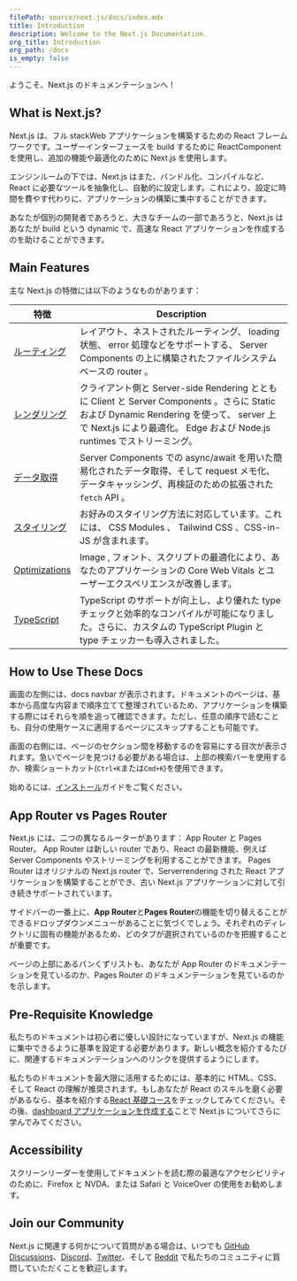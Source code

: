 ```yaml
---
filePath: source/next.js/docs/index.mdx
title: Introduction
description: Welcome to the Next.js Documentation.
org_title: Introduction
org_path: /docs
is_empty: false
---
```


ようこそ、Next.js のドキュメンテーションへ！

## What is Next.js?

Next.js は、フル stackWeb アプリケーションを構築するための React フレームワークです。ユーザーインターフェースを build するために ReactComponent を使用し、追加の機能や最適化のために Next.js を使用します。

エンジンルームの下では、Next.js はまた、バンドル化、コンパイルなど、React に必要なツールを抽象化し、自動的に設定します。これにより、設定に時間を費やす代わりに、アプリケーションの構築に集中することができます。

あなたが個別の開発者であろうと、大きなチームの一部であろうと、Next.js はあなたが build という dynamic で、高速な React アプリケーションを作成するのを助けることができます。

## Main Features

主な Next.js の特徴には以下のようなものがあります：

| 特徴                                                                                                      | Description                                                                                                                                                                                                        |
| --------------------------------------------------------------------------------------------------------- | ------------------------------------------------------------------------------------------------------------------------------------------------------------------------------------------------------------------ |
| [ルーティング](/ja/javascript/next.js/v14/02-app/01-building-your-application/01-routing)                 | レイアウト、ネストされたルーティング、 loading 状態、 error 処理などをサポートする、 Server Components の上に構築されたファイルシステムベースの router 。                                                          |
| [レンダリング](/ja/javascript/next.js/v14/02-app/01-building-your-application/03-rendering)               | クライアント側と Server-side Rendering とともに Client と Server Components 。さらに Static および Dynamic Rendering を使って、 server 上で Next.js により最適化。 Edge および Node.js runtimes でストリーミング。 |
| [データ取得](/ja/javascript/next.js/v14/02-app/01-building-your-application/02-data-fetching)             | Server Components での async/await を用いた簡易化されたデータ取得、そして request メモ化、データキャッシング、再検証のための拡張された`fetch` API 。                                                               |
| [スタイリング](/ja/javascript/next.js/v14/02-app/01-building-your-application/05-styling)                 | お好みのスタイリング方法に対応しています。これには、 CSS Modules 、 Tailwind CSS 、CSS-in-JS が含まれます。                                                                                                        |
| [Optimizations](/ja/javascript/next.js/v14/02-app/01-building-your-application/06-optimizing)             | Image , フォント、スクリプトの最適化により、あなたのアプリケーションの Core Web Vitals とユーザーエクスペリエンスが改善します。                                                                                    |
| [TypeScript](/ja/javascript/next.js/v14/02-app/01-building-your-application/07-configuring/01-typescript) | TypeScript のサポートが向上し、より優れた type チェックと効率的なコンパイルが可能になりました。さらに、カスタムの TypeScript Plugin と type チェッカーも導入されました。                                           |

## How to Use These Docs

画面の左側には、docs navbar が表示されます。ドキュメントのページは、基本から高度な内容まで順序立てて整理されているため、アプリケーションを構築する際にはそれらを順を追って確認できます。ただし、任意の順序で読むことも、自分の使用ケースに適用するページにスキップすることも可能です。

画面の右側には、ページのセクション間を移動するのを容易にする目次が表示されます。急いでページを見つける必要がある場合は、上部の検索バーを使用するか、検索ショートカット(`Ctrl+K`または`Cmd+K`)を使用できます。

始めるには、[インストール](/ja/javascript/next.js/v14/01-getting-started/01-installation)ガイドをご覧ください。

## App Router vs Pages Router

Next.js には、二つの異なるルーターがあります： App Router と Pages Router。 App Router は新しい router であり、React の最新機能、例えば Server Components やストリーミングを利用することができます。 Pages Router はオリジナルの Next.js router で、Serverrendering された React アプリケーションを構築することができ、古い Next.js アプリケーションに対して引き続きサポートされています。

サイドバーの一番上に、**App Router**と**Pages Router**の機能を切り替えることができるドロップダウンメニューがあることに気づくでしょう。それぞれのディレクトリに固有の機能があるため、どのタブが選択されているのかを把握することが重要です。

ページの上部にあるパンくずリストも、あなたが App Router のドキュメンテーションを見ているのか、Pages Router のドキュメンテーションを見ているのかを示します。

## Pre-Requisite Knowledge

私たちのドキュメントは初心者に優しい設計になっていますが、Next.js の機能に集中できるように基準を設定する必要があります。新しい概念を紹介するたびに、関連するドキュメンテーションへのリンクを提供するようにします。

私たちのドキュメントを最大限に活用するためには、基本的に HTML、CSS、そして React の理解が推奨されます。もしあなたが React のスキルを磨く必要があるなら、基本を紹介する[React 基礎コース](/learn/react-foundations)をチェックしてみてください。その後、[dashboard アプリケーションを作成する](/learn/dashboard-app)ことで Next.js についてさらに学んでみてください。

## Accessibility

スクリーンリーダーを使用してドキュメントを読む際の最適なアクセシビリティのために、Firefox と NVDA、または Safari と VoiceOver の使用をお勧めします。

## Join our Community

Next.js に関連する何かについて質問がある場合は、いつでも [GitHub Discussions](https://github.com/vercel/next.js/discussions)、[Discord](https://discord.com/invite/bUG2bvbtHy)、[Twitter](https://twitter.com/nextjs)、そして [Reddit](https://www.reddit.com/r/nextjs) で私たちのコミュニティに質問していただくことを歓迎します。
